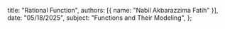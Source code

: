   title: "Rational Function",
  authors: [{ name: "Nabil Akbarazzima Fatih" }],
  date: "05/18/2025",
  subject: "Functions and Their Modeling",
};
